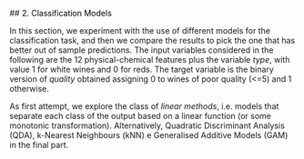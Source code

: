 ##<a name="2_Classification" style="pointer-events: none; cursor: default;" ><font color="black"> 2. Classification Models</font></a>


In this section, we experiment with the use of different models for the classification task, and then we compare the results to pick the one that has better out of sample predictions.
The input variables considered in the following are the 12 physical-chemical features plus the variable *type*, with value 1 for white wines and 0 for reds. The target variable is the binary version of *quality* obtained assigning 0 to wines of poor quality (<=5) and 1 otherwise.

As first attempt, we explore the class of *linear methods*, i.e. models that separate each class of the output based on a linear function (or some monotonic transformation).
Alternatively, Quadratic Discriminant Analysis (QDA), k-Nearest Neighbours (kNN) e Generalised Additive Models (GAM) in the final part.

<br></br>
<br></br>

